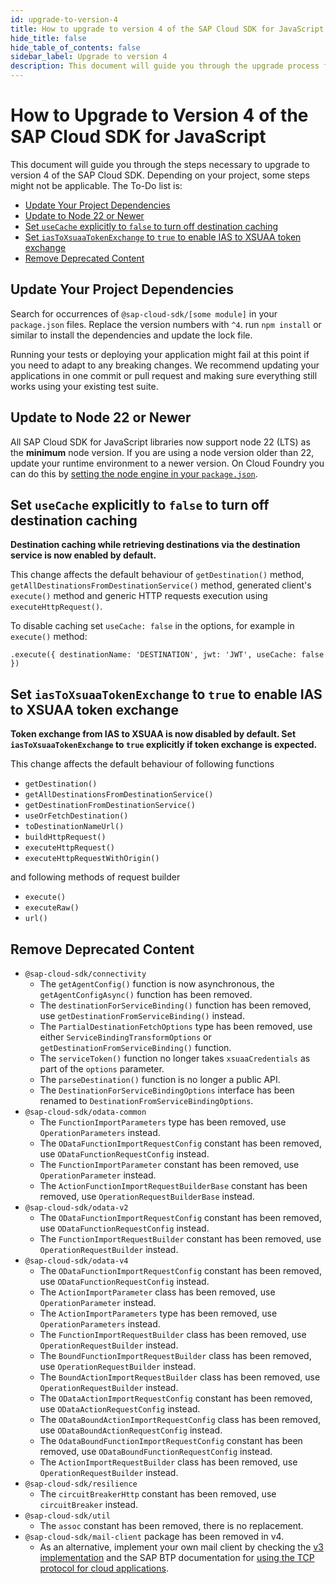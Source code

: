 ```yaml
---
id: upgrade-to-version-4
title: How to upgrade to version 4 of the SAP Cloud SDK for JavaScript
hide_title: false
hide_table_of_contents: false
sidebar_label: Upgrade to version 4
description: This document will guide you through the upgrade process from version 3 to 4.
---
```


# How to Upgrade to Version 4 of the SAP Cloud SDK for JavaScript <!-- omit from toc -->

This document will guide you through the steps necessary to upgrade to version 4 of the SAP Cloud SDK.
Depending on your project, some steps might not be applicable.
The To-Do list is:

- [Update Your Project Dependencies](#update-your-project-dependencies)
- [Update to Node 22 or Newer](#update-to-node-22-or-newer)
- [Set `useCache` explicitly to `false` to turn off destination caching](#set-usecache-explicitly-to-false-to-turn-off-destination-caching)
- [Set `iasToXsuaaTokenExchange` to `true` to enable IAS to XSUAA token exchange](#set-iastoxsuaatokenexchange-to-true-to-enable-ias-to-xsuaa-token-exchange)
- [Remove Deprecated Content](#remove-deprecated-content)

## Update Your Project Dependencies

Search for occurrences of `@sap-cloud-sdk/[some module]` in your `package.json` files.
Replace the version numbers with `^4`.
run `npm install` or similar to install the dependencies and update the lock file.

Running your tests or deploying your application might fail at this point if you need to adapt to any breaking changes.
We recommend updating your applications in one commit or pull request and making sure everything still works using your existing test suite.

## Update to Node 22 or Newer

All SAP Cloud SDK for JavaScript libraries now support node 22 (LTS) as the **minimum** node version.
If you are using a node version older than 22, update your runtime environment to a newer version.
On Cloud Foundry you can do this by [setting the node engine in your `package.json`](https://docs.cloudfoundry.org/buildpacks/node/index.html#runtime).

## Set `useCache` explicitly to `false` to turn off destination caching

**Destination caching while retrieving destinations via the destination service is now enabled by default.**

This change affects the default behaviour of `getDestination()` method, `getAllDestinationsFromDestinationService()` method, generated client's `execute()` method and generic HTTP requests execution using `executeHttpRequest()`.

To disable caching set `useCache: false` in the options, for example in `execute()` method:

```TS
.execute({ destinationName: 'DESTINATION', jwt: 'JWT', useCache: false })
```
## Set `iasToXsuaaTokenExchange` to `true` to enable IAS to XSUAA token exchange

**Token exchange from IAS to XSUAA is now disabled by default.
Set `iasToXsuaaTokenExchange` to `true` explicitly if token exchange is expected.** 

This change affects the default behaviour of following functions

- `getDestination()`
- `getAllDestinationsFromDestinationService()`
- `getDestinationFromDestinationService()`
- `useOrFetchDestination()`
- `toDestinationNameUrl()`
- `buildHttpRequest()`
- `executeHttpRequest()`
- `executeHttpRequestWithOrigin()`

and following methods of request builder

- `execute()`
- `executeRaw()`
- `url()`

## Remove Deprecated Content

- `@sap-cloud-sdk/connectivity`
  - The `getAgentConfig()` function is now asynchronous, the `getAgentConfigAsync()` function has been removed.
  - The `destinationForServiceBinding()` function has been removed, use `getDestinationFromServiceBinding()` instead.
  - The `PartialDestinationFetchOptions` type has been removed, use either `ServiceBindingTransformOptions` or `getDestinationFromServiceBinding()` function.
  - The `serviceToken()` function no longer takes `xsuaaCredentials` as part of the `options` parameter.
  - The `parseDestination()` function is no longer a public API.
  - The `DestinationForServiceBindingOptions` interface has been renamed to `DestinationFromServiceBindingOptions`.
- `@sap-cloud-sdk/odata-common`
  - The `FunctionImportParameters` type has been removed, use `OperationParameters` instead.
  - The `ODataFunctionImportRequestConfig` constant has been removed, use `ODataFunctionRequestConfig` instead.
  - The `FunctionImportParameter` constant has been removed, use `OperationParameter` instead.
  - The `ActionFunctionImportRequestBuilderBase` constant has been removed, use `OperationRequestBuilderBase` instead.
- `@sap-cloud-sdk/odata-v2`
  - The `ODataFunctionImportRequestConfig` constant has been removed, use `ODataFunctionRequestConfig` instead.
  - The `FunctionImportRequestBuilder` constant has been removed, use `OperationRequestBuilder` instead.
- `@sap-cloud-sdk/odata-v4`
  - The `ODataFunctionImportRequestConfig` constant has been removed, use `ODataFunctionRequestConfig` instead.
  - The `ActionImportParameter` class has been removed, use `OperationParameter` instead.
  - The `ActionImportParameters` type has been removed, use `OperationParameters` instead.
  - The `FunctionImportRequestBuilder` class has been removed, use `OperationRequestBuilder` instead.
  - The `BoundFunctionImportRequestBuilder` class has been removed, use `OperationRequestBuilder` instead.
  - The `BoundActionImportRequestBuilder` class has been removed, use `OperationRequestBuilder` instead.
  - The `ODataActionImportRequestConfig` constant has been removed, use `ODataActionRequestConfig` instead.
  - The `ODataBoundActionImportRequestConfig` class has been removed, use `ODataBoundActionRequestConfig` instead.
  - The `OdataBoundFunctionImportRequestConfig` constant has been removed, use `ODataBoundFunctionRequestConfig` instead.
  - The `ActionImportRequestBuilder` class has been removed, use `OperationRequestBuilder` instead.
- `@sap-cloud-sdk/resilience`
  - The `circuitBreakerHttp` constant has been removed, use `circuitBreaker` instead.
- `@sap-cloud-sdk/util`
  - The `assoc` constant has been removed, there is no replacement.
- `@sap-cloud-sdk/mail-client` package has been removed in v4. 
  - As an alternative, implement your own mail client by checking the [v3 implementation](https://github.com/SAP/cloud-sdk-js/blob/v3-main/packages/mail-client/src/mail-client.ts) and the SAP BTP documentation for [using the TCP protocol for cloud applications](https://help.sap.com/docs/connectivity/sap-btp-connectivity-cf/using-tcp-protocol-for-cloud-applications?locale=en-US).